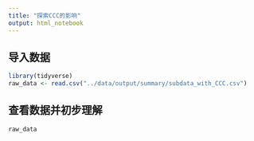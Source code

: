 ```yaml
---
title: "探索CCC的影响"
output: html_notebook
---
```


## 导入数据
```r
library(tidyverse)
raw_data <- read.csv("../data/output/summary/subdata_with_CCC.csv")
```

## 查看数据并初步理解
```r
raw_data
```

